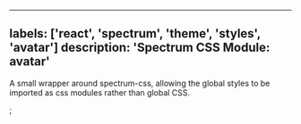 

---
labels: ['react', 'spectrum', 'theme', 'styles', 'avatar']
description: 'Spectrum CSS Module: avatar'
---


A small wrapper around spectrum-css, allowing the global
styles to be imported as css modules rather than global CSS.

<CSSModulePreview styles={styles} />;
